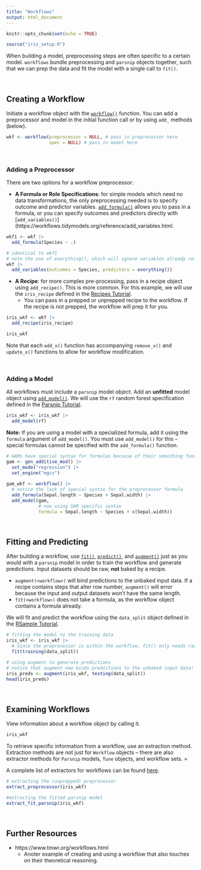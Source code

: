 ```yaml
---
title: "Workflows"
output: html_document
---
```


```r
knitr::opts_chunk$set(echo = TRUE)

source("iris_setup.R")
```

When building a model, preprocessing steps are often specific to a certain model. `workflows` bundle preprocessing and `parsnip` objects together, such that we can prep the data and fit the model with a single call to `fit()`.

<br>

## Creating a Workflow ##

Initiate a workflow object with the [`workflow()`](https://workflows.tidymodels.org/reference/workflow.html) function. You can add a preprocessor and model in the initial function call or by using `add_` methods (below). 

```r
wkf <- workflow(preprocessor = NULL, # pass in preprocessor here 
                spec = NULL) # pass in model here
```

<br>

### Adding a Preprocessor ###

There are two options for a workflow preprocessor: 

* **A Formula or Role Specifications**: for simple models which need no data transformations, the only preprocessing needed is to specify outcome and predictor variables. [`add_formula()`](https://workflows.tidymodels.org/reference/add_formula.html) allows you to pass in a formula, or you can specify outcomes and predictors directly with [`add_variables()`](https://workflows.tidymodels.org/reference/add_variables.html. 

```r
wkf1 <- wkf |>
  add_formula(Species ~ .)

# identical to wkf1
# note the use of everything(), which will ignore variables already referenced
wkf |>
  add_variables(outcomes = Species, predictors = everything())
```

* **A Recipe**: for more complex pre-processing, pass in a recipe object using `add_recipe()`. This is more common. For this example, we will use the `iris_recipe` defined in the [Recipes Tutorial](Recipes.html). 
  * You can pass in a prepped or unprepped recipe to the workflow. If the recipe is not prepped, the workflow will prep it for you. 

```r
iris_wkf <- wkf |>
  add_recipe(iris_recipe)

iris_wkf
```

Note that each `add_x()` function has accompanying `remove_x()` and `update_x()` functions to allow for workflow modification. 

<br>

### Adding a Model ###

All workflows must include a `parsnip` model object. Add an **unfitted** model object using [`add_model()`](https://workflows.tidymodels.org/reference/add_model.html). We will use the `rf` random forest specification defined in the [Parsnip Tutorial](Parsnip.html).

```r
iris_wkf <- iris_wkf |>
  add_model(rf)
```

**Note:** If you are using a model with a specialized formula, add it using the `formula` argument of `add_model()`. You must use `add_model()` for this -- special formulas cannot be specified with the `add_formula()` function. 

```r
# GAMs have special syntax for formulas because of their smoothing functions
gam <- gen_additive_mod() |>
  set_mode("regression") |>
  set_engine("mgcv")
  
gam_wkf <- workflow() |>
  # notice the lack of special syntax for the preprocessor formula
  add_formula(Sepal.length ~ Species + Sepal.width) |> 
  add_model(gam, 
            # now using GAM specific syntax 
            formula = Sepal.length ~ Species + s(Sepal.width))
```

<br>

## Fitting and Predicting ##

After building a workflow, use [`fit()`](https://workflows.tidymodels.org/reference/fit-workflow.html), [`predict()`](https://workflows.tidymodels.org/reference/predict-workflow.html), and [`augment()`](https://workflows.tidymodels.org/reference/augment.workflow.html) just as you would with a `parsnip` model in order to train the workflow and generate predictions. Input datasets should be raw, **not** baked by a recipe. 

* `augment(<workflow>)` will bind predictions to the unbaked input data. If a recipe contains steps that alter row number, `augment()` will error because the input and output datasets won't have the same length. 
* `fit(<workflow>)` does not take a formula, as the workflow object contains a formula already. 

We will fit and predict the workflow using the `data_split` object defined in the [RSample Tutorial](RSample.html).

```r
# fitting the model to the training data
iris_wkf <- iris_wkf |>
  # Since the preprocessor is within the workflow, fit() only needs raw data
  fit(training(data_split)) 

# using augment to generate predictions
# notice that augment now binds predictions to the unbaked input data!
iris_preds <- augment(iris_wkf, testing(data_split))
head(iris_preds)
```

<br>

## Examining Workflows ##

View information about a workflow object by calling it. 

```r
iris_wkf
```

To retrieve specific information from a workflow, use an extraction method. Extraction methods are not just for `Workflow` objects -- there are also extractor methods for `Parsnip` models, `Tune` objects, and workflow sets. =

A complete list of extractors for workflows can be found [here](https://workflows.tidymodels.org/reference/extract-workflow.html).

```r
# extracting the (unprepped) preprocessor
extract_preprocessor(iris_wkf)

#extracting the fitted parsnip model
extract_fit_parsnip(iris_wkf)
```

<br>

## Further Resources ##

* https://www.tmwr.org/workflows.html
  * Anoter example of creating and using a workflow that also touches on their theoretical reasoning. 
